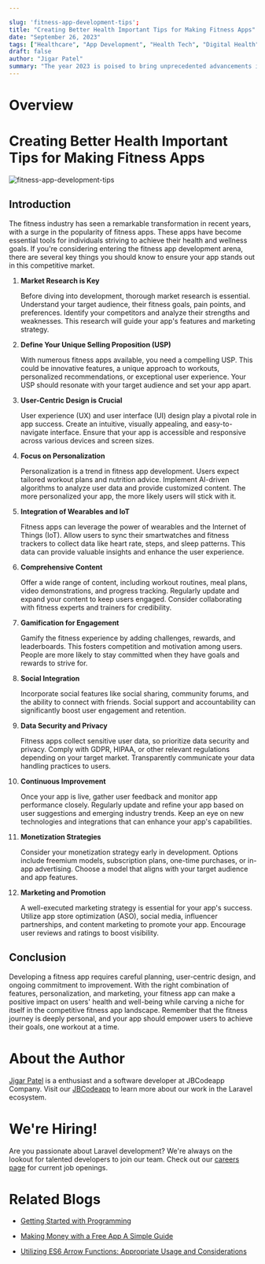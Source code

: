 ```yaml
---

slug: 'fitness-app-development-tips';
title: "Creating Better Health Important Tips for Making Fitness Apps"
date: "September 26, 2023"
tags: ["Healthcare", "App Development", "Health Tech", "Digital Health"]
draft: false
author: "Jigar Patel"
summary: "The year 2023 is poised to bring unprecedented advancements in healthcare app development, revolutionizing patient care, diagnosis, and healthcare management. Below, we explore the top 10 healthcare app development trends for this year."
---
```


# Overview

<TOCInline toc={props.toc} exclude="Overview" toHeading={2} />

# Creating Better Health Important Tips for Making Fitness Apps

![fitness-app-development-tips](/static/blog/fitness-app-development-tips/image.png)

## Introduction

The fitness industry has seen a remarkable transformation in recent years, with a surge in the popularity of fitness apps. These apps have become essential tools for individuals striving to achieve their health and wellness goals. If you're considering entering the fitness app development arena, there are several key things you should know to ensure your app stands out in this competitive market.

1. **Market Research is Key**

   Before diving into development, thorough market research is essential. Understand your target audience, their fitness goals, pain points, and preferences. Identify your competitors and analyze their strengths and weaknesses. This research will guide your app's features and marketing strategy.

2. **Define Your Unique Selling Proposition (USP)**

   With numerous fitness apps available, you need a compelling USP. This could be innovative features, a unique approach to workouts, personalized recommendations, or exceptional user experience. Your USP should resonate with your target audience and set your app apart.

3. **User-Centric Design is Crucial**

   User experience (UX) and user interface (UI) design play a pivotal role in app success. Create an intuitive, visually appealing, and easy-to-navigate interface. Ensure that your app is accessible and responsive across various devices and screen sizes.

4. **Focus on Personalization**

   Personalization is a trend in fitness app development. Users expect tailored workout plans and nutrition advice. Implement AI-driven algorithms to analyze user data and provide customized content. The more personalized your app, the more likely users will stick with it.

5. **Integration of Wearables and IoT**

   Fitness apps can leverage the power of wearables and the Internet of Things (IoT). Allow users to sync their smartwatches and fitness trackers to collect data like heart rate, steps, and sleep patterns. This data can provide valuable insights and enhance the user experience.

6. **Comprehensive Content**

   Offer a wide range of content, including workout routines, meal plans, video demonstrations, and progress tracking. Regularly update and expand your content to keep users engaged. Consider collaborating with fitness experts and trainers for credibility.

7. **Gamification for Engagement**

   Gamify the fitness experience by adding challenges, rewards, and leaderboards. This fosters competition and motivation among users. People are more likely to stay committed when they have goals and rewards to strive for.

8. **Social Integration**

   Incorporate social features like social sharing, community forums, and the ability to connect with friends. Social support and accountability can significantly boost user engagement and retention.

9. **Data Security and Privacy**

   Fitness apps collect sensitive user data, so prioritize data security and privacy. Comply with GDPR, HIPAA, or other relevant regulations depending on your target market. Transparently communicate your data handling practices to users.

10. **Continuous Improvement**

    Once your app is live, gather user feedback and monitor app performance closely. Regularly update and refine your app based on user suggestions and emerging industry trends. Keep an eye on new technologies and integrations that can enhance your app's capabilities.

11. **Monetization Strategies**

    Consider your monetization strategy early in development. Options include freemium models, subscription plans, one-time purchases, or in-app advertising. Choose a model that aligns with your target audience and app features.

12. **Marketing and Promotion**

    A well-executed marketing strategy is essential for your app's success. Utilize app store optimization (ASO), social media, influencer partnerships, and content marketing to promote your app. Encourage user reviews and ratings to boost visibility.

## Conclusion

Developing a fitness app requires careful planning, user-centric design, and ongoing commitment to improvement. With the right combination of features, personalization, and marketing, your fitness app can make a positive impact on users' health and well-being while carving a niche for itself in the competitive fitness app landscape. Remember that the fitness journey is deeply personal, and your app should empower users to achieve their goals, one workout at a time.

# About the Author

[Jigar Patel](https://expertlaravel.com) is a
enthusiast and a software developer at JBCodeapp Company. Visit our [JBCodeapp](https://jbcodeapp.com) to learn more about our work in the Laravel ecosystem.

# We're Hiring!

Are you passionate about Laravel development? We're always on the lookout for talented developers to join our team. Check out our [careers page](https://jbcodeapp.com) for current job openings.

# Related Blogs

- [Getting Started with Programming](Getting-Started-with-Programming.mdx)

- [Making Money with a Free App A Simple Guide](earn-money-free-app-simple-guide.mdx)

- [Utilizing ES6 Arrow Functions: Appropriate Usage and Considerations](Utilizing-ES6-Arrow-Functions-Appropriate-Usage-and-Considerations.mdx)
